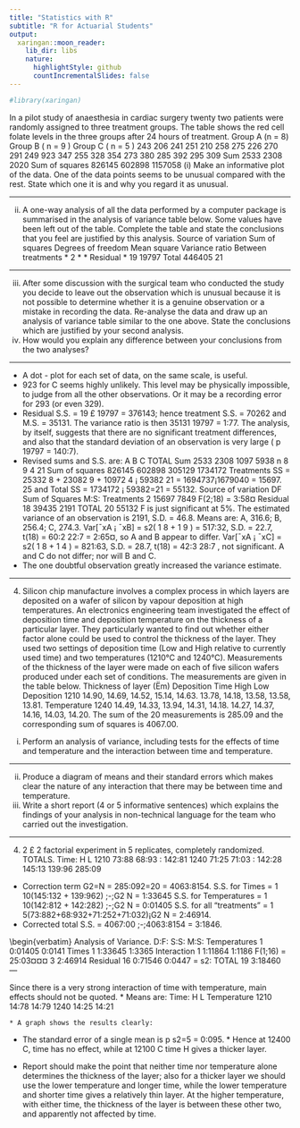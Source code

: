 ```yaml
---
title: "Statistics with R"
subtitle: "R for Actuarial Students"
output:
  xaringan::moon_reader:
    lib_dir: libs
    nature:
      highlightStyle: github
      countIncrementalSlides: false
---
```


```r

#library(xaringan)
```

 
In a pilot study of anaesthesia in cardiac surgery twenty two patients were randomly assigned to three treatment groups. The table shows the red cell folate levels in the three groups after 24 hours of treatment.
Group A (n = 8)
Group B ( n = 9 )
Group C ( n = 5 ) 243 206 241 251 210 258 275 226 270 291 249 923 347 255 328 354 273 380 285 392 295 309 Sum 2533 2308 2020 Sum of squares 826145 602898 1157058
(i) Make an informative plot of the data. One of the data points seems to be unusual compared with the rest. State which one it is and why you regard it as unusual.




---



 
 
(ii) A one-way analysis of all the data performed by a computer package is summarised in the analysis of variance table below. Some values have been left out of the table. Complete the table and state the conclusions that you feel are justified by this analysis.
Source of variation Sum of squares
Degrees of freedom
Mean square
Variance ratio Between treatments * 2 * * Residual * 19 19797 Total 446405 21

---


 
 
(iii) After some discussion with the surgical team who conducted the study you decide to leave out the observation which is unusual because it is not possible to determine whether it is a genuine observation or a mistake in recording the data. Re-analyse the data and draw up an analysis of variance table similar to the one above. State the conclusions which are justified by your second analysis.
(iv) How would you explain any difference between your conclusions from the two analyses?


---



*  A dot - plot for each set of data, on the same scale, is useful.
* 923 for C seems highly unlikely. This level may be physically impossible, to
judge from all the other observations. Or it may be a recording error for 293
(or even 329).
*  Residual S.S. = 19 £ 19797 = 376143; hence treatment S.S. = 70262 and
M.S. = 35131. The variance ratio is then 35131
19797 = 1:77.
The analysis, by itself, suggests that there are no significant treatment differences,
and also that the standard deviation of an observation is very large
(
p
19797 = 140:7).
* Revised sums and S.S. are:
A B C TOTAL
Sum 2533 2308 1097 5938
n 8 9 4 21
Sum of squares 826145 602898 305129 1734172
Treatments SS = 25332
8 + 23082
9 + 10972
4 ¡ 59382
21 = 1694737¡1679040 = 15697.
25
and Total SS = 1734172 ¡ 59382=21 = 55132.
Source of variation DF Sum of Squares M:S:
Treatments 2 15697 7849 F(2;18) = 3:58¤
Residual 18 39435 2191
TOTAL 20 55132
F is just significant at 5%. The estimated variance of an observation is 2191,
S.D. = 46.8. Means are: A, 316.6; B, 256.4; C, 274.3. Var[¯xA ¡ ¯xB] =
s2( 1
8 + 1
9 ) = 517:32, S.D. = 22.7, t(18) = 60:2
22:7 = 2:65¤, so A and B appear
to differ. Var[¯xA ¡ ¯xC] = s2( 1
8 + 1
4 ) = 821:63, S.D. = 28.7, t(18) = 42:3
28:7 , not
significant. A and C do not differ; nor will B and C.
* The one doubtful observation greatly increased the variance estimate.

















---




 
 
4. Silicon chip manufacture involves a complex process in which layers are deposited on a wafer of silicon by vapour deposition at high temperatures. An electronics engineering team investigated the effect of deposition time and deposition temperature on the thickness of a particular layer. They particularly wanted to find out whether either factor alone could be used to control the thickness of the layer. They used two settings of deposition time  (Low and High relative to currently used time) and two temperatures (1210°C and 1240°C). Measurements of the thickness of the layer were made on each of five silicon wafers produced under each set of conditions. The measurements are given in the table below.
Thickness of layer (Ëm)
Deposition Time High Low
Deposition
1210 14.90,  14.69,  14.52, 15.14,  14.63.
13.78,  14.18,  13.58, 13.58,  13.81.
Temperature
1240 14.49,  14.33,  13.94, 14.31,  14.18.
14.27,  14.37,  14.16, 14.03,  14.20.
The sum of the 20 measurements is 285.09 and the corresponding sum of squares is 4067.00.
(i) Perform an analysis of variance, including tests for the effects of time and temperature and the interaction between time and temperature.



---


 
 
(ii) Produce a diagram of means and their standard errors which makes clear the nature of any interaction that there may be between time and temperature.
(iii) Write a short report (4 or 5 informative sentences) which explains the findings of your analysis in non-technical language for the team who carried out the investigation.

---

4. 2 £ 2 factorial experiment in 5 replicates, completely randomized.
TOTALS.
Time: H L
1210 73:88 68:93 : 142:81
1240 71:25 71:03 : 142:28
145:13 139:96 285:09

*  Correction term G2=N = 285:092=20 = 4063:8154.
S.S. for Times = 1
10(145:132 + 139:962) \;-\;G2
N = 1:33645
S.S. for Temperatures = 1
10(142:812 + 142:282) \;-\;G2
N = 0:01405
S.S. for all “treatments” = 1
5(73:882+68:932+71:252+71:032)¡G2
N = 2:46914.
* Corrected total S.S. = 4067:00 \;-\;4063:8154 = 3:1846.

\begin{verbatim}
Analysis of Variance.
D:F: S:S: M:S:
Temperatures 1 0:01405 0:0141
Times 1 1:33645 1:3365
Interaction 1 1:11864 1:1186 F(1;16) = 25:03¤¤¤
3 2:46914
Residual 16 0:71546 0:0447 = s2:
TOTAL 19 3:18460    
---

Since there is a very strong interaction of time with temperature, main effects
should not be quoted.
*  Means are:
Time: H L
Temperature 1210 14:78 14:79
1240 14:25 14:21

    * A graph shows the results clearly:
* The standard error of a single mean is
p
s2=5 = 0:095. * Hence at 12400 C,
time has no effect, while at 12100 C time H gives a thicker layer.


*  Report should make the point that neither time nor temperature alone
determines the thickness of the layer; also for a thicker layer we should
use the lower temperature and longer time, while the lower temperature
and shorter time gives a relatively thin layer. At the higher temperature,
with either time, the thickness of the layer is between these other two, and
apparently not affected by time.

